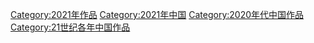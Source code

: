 [[Category:2021年作品|Category:2021年作品]]
[[Category:2021年中国|Category:2021年中国]]
[[Category:2020年代中国作品|Category:2020年代中国作品]]
[[Category:21世纪各年中国作品|Category:21世纪各年中国作品]]